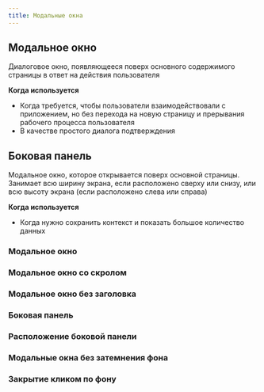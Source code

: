```yaml
---
title: Модальные окна
---
```


## Модальное окно

Диалоговое окно, появляющееся поверх основного содержимого страницы в ответ на действия пользователя

**Когда используется**

- Когда требуется, чтобы пользователи взаимодействовали с приложением, но без перехода на новую страницу и прерывания рабочего процесса пользователя
- В качестве простого диалога подтверждения

## Боковая панель

Модальное окно, которое открывается поверх основной страницы. Занимает всю ширину экрана, если расположено сверху или снизу, или всю высоту экрана (если расположено слева или справа)

**Когда используется**

- Когда нужно сохранить контекст и показать большое количество данных

### Модальное окно
<Sandbox height="m" projectId="uxcomponents_modal_modal" />

### Модальное окно со скролом
<Sandbox height="m" projectId="uxcomponents_modal_modal_with_scroll" />

### Модальное окно без заголовка
<Sandbox height={300} projectId="uxcomponents_modal_modal_without_header" />

### Боковая панель
<Sandbox height="m" projectId="uxcomponents_modal_drawer" />

### Расположение боковой панели
<Sandbox height="m" projectId="uxcomponents_modal_drawer_placement" />

### Модальные окна без затемнения фона
<Sandbox height="m" projectId="uxcomponents_modal_modal_without_backdrop" />

### Закрытие кликом по фону
<Sandbox height="m" projectId="uxcomponents_modal_modal_close_on_backdrop" />

